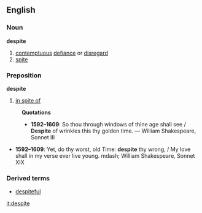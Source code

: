 ==English==
===Noun===
'''despite'''
# [[contemptuous]] [[defiance]] or [[disregard]]
# [[spite]]
===Preposition===
'''despite'''
# [[in spite of]]
:'''Quotations'''
:* '''1592&ndash;1609''': So thou through windows of thine age shall see / '''Despite''' of wrinkles this thy golden time. &mdash; William Shakespeare, Sonnet III
* '''1592&ndash;1609''': Yet, do thy worst, old Time: '''despite''' thy wrong, / My love shall in my verse ever live young. mdash; William Shakespeare, Sonnet XIX
===Derived terms===
*[[despiteful]]

[[it:despite]]